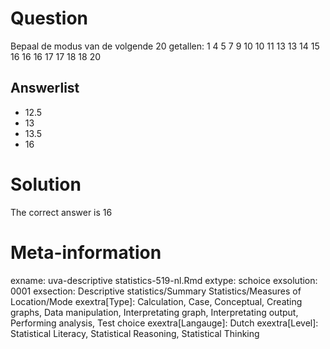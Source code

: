 Question
========

Bepaal de modus van de volgende 20 getallen:
1 4 5 7 9 10 10 11 13 13 14 15 16 16 16 17 17 18 18 20 

Answerlist
----------
* 12.5
* 13
* 13.5
* 16

Solution
========

The correct answer is  16 

Meta-information
================
exname: uva-descriptive statistics-519-nl.Rmd 
extype: schoice 
exsolution: 0001 
exsection: Descriptive statistics/Summary Statistics/Measures of Location/Mode
exextra[Type]: Calculation, Case, Conceptual, Creating graphs, Data manipulation, Interpretating graph, Interpretating output, Performing analysis, Test choice 
exextra[Langauge]: Dutch 
exextra[Level]: Statistical Literacy, Statistical Reasoning, Statistical Thinking 
